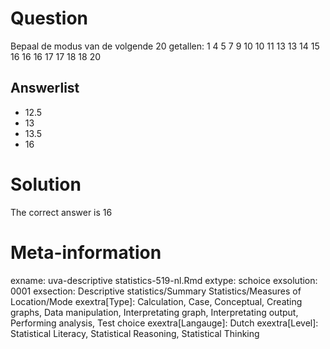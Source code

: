 Question
========

Bepaal de modus van de volgende 20 getallen:
1 4 5 7 9 10 10 11 13 13 14 15 16 16 16 17 17 18 18 20 

Answerlist
----------
* 12.5
* 13
* 13.5
* 16

Solution
========

The correct answer is  16 

Meta-information
================
exname: uva-descriptive statistics-519-nl.Rmd 
extype: schoice 
exsolution: 0001 
exsection: Descriptive statistics/Summary Statistics/Measures of Location/Mode
exextra[Type]: Calculation, Case, Conceptual, Creating graphs, Data manipulation, Interpretating graph, Interpretating output, Performing analysis, Test choice 
exextra[Langauge]: Dutch 
exextra[Level]: Statistical Literacy, Statistical Reasoning, Statistical Thinking 
